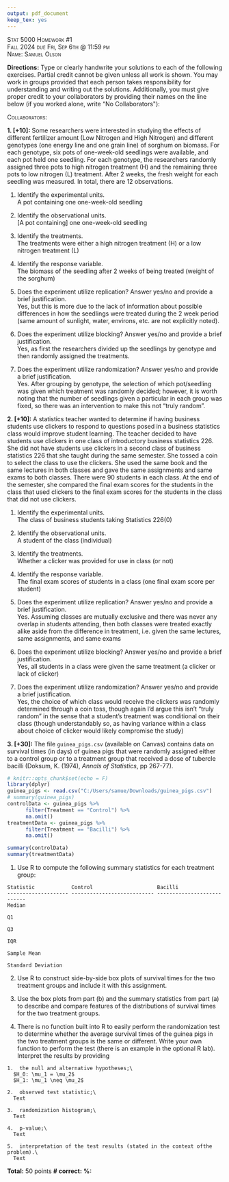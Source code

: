 ```yaml
---
output: pdf_document
keep_tex: yes 
---
```


[Stat 5000]{.smallcaps}
[Homework #1]{.smallcaps}\
[Fall 2024]{.smallcaps}
[due Fri, Sep 6th @ 11:59 pm]{.smallcaps}\
[Name: Samuel Olson]{.smallcaps} \

**Directions:** Type or clearly handwrite your solutions to each of the following exercises. Partial credit cannot be given unless all work is shown. You may work in groups provided that each person takes responsibility for understanding and writing out the solutions. Additionally, you must give proper credit to your collaborators by providing their names on the line below (if you worked alone, write "No Collaborators\"):\

[Collaborators: ]{.smallcaps}\

**1. [+10]:** Some researchers were interested in studying the effects of different fertilizer amount (Low Nitrogen and High Nitrogen) and different genotypes (one energy line and one grain line) of sorghum on biomass. For each genotype, six pots of one-week-old seedlings were available, and each pot held one seedling. For each genotype, the researchers randomly assigned three pots to high nitrogen treatment (H) and the remaining three pots to low nitrogen (L) treatment. After 2 weeks, the fresh weight for each seedling was measured. In total, there are 12 observations.\

  1.  Identify the experimental units.\
    A pot containing one one-week-old seedling
  
  2.  Identify the observational units.\
    [A pot containing] one one-week-old seedling
  
  3.  Identify the treatments.\
    The treatments were either a high nitrogen treatment (H) or a low nitrogen treatment (L)
  
  4.  Identify the response variable.\
    The biomass of the seedling after 2 weeks of being treated (weight of the sorghum)
  
  5.  Does the experiment utilize replication? Answer yes/no and provide a brief justification.\
    Yes, but this is more due to the lack of information about possible differences in how the seedlings were treated during the 2 week period (same amount of sunlight, water, environs, etc. are not explicitly noted). 
  
  6.  Does the experiment utilize blocking? Answer yes/no and provide a brief justification.\
  Yes, as first the researchers divided up the seedlings by genotype and then randomly assigned the treatments.
  
  7.  Does the experiment utilize randomization? Answer yes/no and provide a brief justification.\
  Yes. After grouping by genotype, the selection of which pot/seedling was given which treatment was randomly decided; however, it is worth noting that the number of seedlings given a particular in each group was fixed, so there was an intervention to make this not "truly random". 

**2. [+10]:** A statistics teacher wanted to determine if having business students use clickers to respond to questions posed in a business statistics class would improve student learning. The teacher decided to have students use clickers in one class of introductory business statistics 226. She did not have students use clickers in a second class of business statistics 226 that she taught during the same semester. She tossed a coin to select the class to use the clickers. She used the same book and the same lectures in both classes and gave the same assignments and same exams to both classes. There were 90 students in each class. At the end of the semester, she compared the final exam scores for the students in the class that used clickers to the final exam scores for the students in the class that did not use clickers.\

  1.  Identify the experimental units.\
    The class of business students taking Statistics 226(0)
  
  2.  Identify the observational units.\
    A student of the class (individual)
  
  3.  Identify the treatments.\
    Whether a clicker was provided for use in class (or not)
  
  4.  Identify the response variable.\
    The final exam scores of students in a class (one final exam score per student)
  
  5.  Does the experiment utilize replication? Answer yes/no and provide a brief justification.\
    Yes. Assuming classes are mutually exclusive and there was never any overlap in students attending, then both classes were treated exactly alike aside from the difference in treatment, i.e. given the same lectures, same assignments, and same exams 
  
  6.  Does the experiment utilize blocking? Answer yes/no and provide a brief justification.\
  Yes, all students in a class were given the same treatment (a clicker or lack of clicker)
  
  7.  Does the experiment utilize randomization? Answer yes/no and provide a brief justification.\
  Yes, the choice of which class would receive the clickers was randomly determined through a coin toss, though again I'd argue this isn't "truly random" in the sense that a student's treatment was conditional on their class (though understandably so, as having variance within a class about choice of clicker would likely compromise the study)

**3. [+30]:** The file `guinea_pigs.csv` (available on Canvas) contains data on survival times (in days) of guinea pigs that were randomly assigned either to a control group or to a treatment group that received a dose of tubercle bacilli (Doksum, K. (1974), *Annals of Statistics*, pp 267-77).

```r
# knitr::opts_chunk$set(echo = F)
library(dplyr)
guinea_pigs <- read.csv("C:/Users/samue/Downloads/guinea_pigs.csv")
# summary(guinea_pigs)
controlData <- guinea_pigs %>% 
      filter(Treatment == "Control") %>% 
      na.omit()
treatmentData <- guinea_pigs %>% 
      filter(Treatment == "Bacilli") %>% 
      na.omit()

summary(controlData)
summary(treatmentData)
```

  1.  Use R to compute the following summary statistics for each treatment group:

    Statistic            Control                     Bacilli 
    -------------------- --------------------------- ---------------------------
    Median                                           
                                                     
    Q1                                               
                                                     
    Q3                                               
                                                     
    IQR                                              
                                                     
    Sample Mean                                      
                                                     
    Standard Deviation   

  2.  Use R to construct side-by-side box plots of survival times for the two treatment groups and include it with this assignment.\
  
  3.  Use the box plots from part (b) and the summary statistics from part (a) to describe and compare features of the distributions of survival times for the two treatment groups.\
  
  4.  There is no function built into R to easily perform the randomization test to determine whether the average survival times of the guinea pigs in the two treatment groups is the same or different. Write your own function to perform the test (there is an example in the optional R lab). Interpret the results by providing\

    1.  the null and alternative hypotheses;\
      $H_0: \mu_1 = \mu_2$ 
      $H_1: \mu_1 \neq \mu_2$ 
    
    2.  observed test statistic;\
      Text
    
    3.  randomization histogram;\
      Text
    
    4.  p-value;\
      Text
    
    5.  interpretation of the test results (stated in the context ofthe problem).\
      Text

**Total:** 50 points **\# correct:** **%:**


